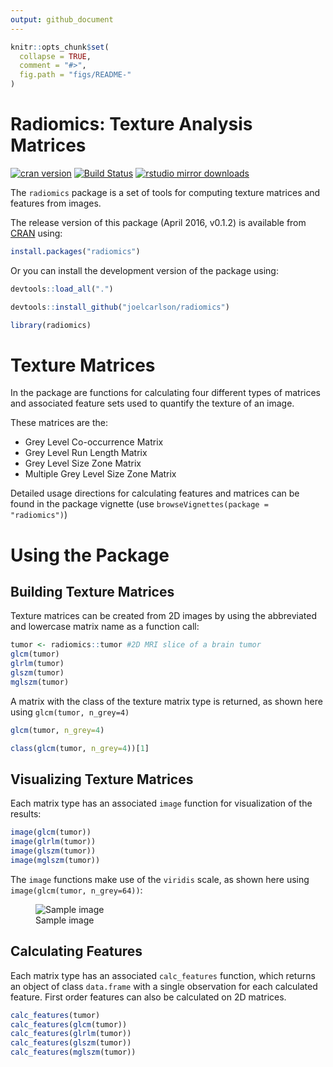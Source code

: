 ```yaml
---
output: github_document
---
```


```r
knitr::opts_chunk$set(
  collapse = TRUE,
  comment = "#>",
  fig.path = "figs/README-"
)
```

# Radiomics: Texture Analysis Matrices

[![cran version](http://www.r-pkg.org/badges/version/radiomics)](https://cran.r-project.org/package=radiomics)
[![Build Status](https://travis-ci.org/joelcarlson/radiomics.svg?branch=master)](https://travis-ci.org/joelcarlson/radiomics) [![rstudio mirror downloads](http://cranlogs.r-pkg.org/badges/grand-total/radiomics)](https://github.com/metacran/cranlogs.app)

The `radiomics` package is a set of tools for computing texture matrices and features from images. 

The release version of this package (April 2016, v0.1.2) is available from [CRAN](https://cran.r-project.org/package=radiomics) using:

```r
install.packages("radiomics")
```

Or you can install the development version of the package using:

```r
devtools::load_all(".")
```
```r
devtools::install_github("joelcarlson/radiomics")

library(radiomics)
```

# Texture Matrices

In the package are functions for calculating four different types of matrices and associated feature sets used to quantify the texture of an image. 

These matrices are the:

  - Grey Level Co-occurrence Matrix
  - Grey Level Run Length Matrix
  - Grey Level Size Zone Matrix
  - Multiple Grey Level Size Zone Matrix

Detailed usage directions for calculating features and matrices can be found in the package vignette (use `browseVignettes(package = "radiomics")`)

# Using the Package

## Building Texture Matrices

Texture matrices can be created from 2D images by using the abbreviated and lowercase matrix name as a function call:

```r
tumor <- radiomics::tumor #2D MRI slice of a brain tumor
glcm(tumor)
glrlm(tumor)
glszm(tumor)
mglszm(tumor)
```

A matrix with the class of the texture matrix type is returned, as shown here using `glcm(tumor, n_grey=4)`

```r
glcm(tumor, n_grey=4)
```
```r
class(glcm(tumor, n_grey=4))[1]
```


## Visualizing Texture Matrices

Each matrix type has an associated `image` function for visualization of the results:

```r
image(glcm(tumor))
image(glrlm(tumor))
image(glszm(tumor))
image(mglszm(tumor))
```

The `image` functions make use of the `viridis` scale, as shown here using `image(glcm(tumor, n_grey=64))`:

![Sample image](https://raw.githubusercontent.com/joelcarlson/radiomics/master/figs/README-tumorglcm-1.png)


## Calculating Features

Each matrix type has an associated `calc_features` function, which returns an object of class `data.frame` with a single observation for each calculated feature. First order features can also be calculated on 2D matrices.

```r
calc_features(tumor)
calc_features(glcm(tumor))
calc_features(glrlm(tumor))
calc_features(glszm(tumor))
calc_features(mglszm(tumor))
```



